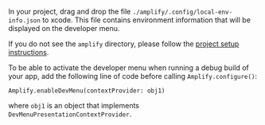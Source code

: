 In your project, drag and drop the file `./amplify/.config/local-env-info.json` to xcode. This file contains environment information that will be displayed on the developer menu.

<Callout warning>

If you do not see the `amplify` directory, please follow the [project setup instructions](/[platform]/start/project-setup/prerequisites/).

</Callout>

To be able to activate the developer menu when running a debug build of your app, add the following line of code before calling `Amplify.configure()`:

```
Amplify.enableDevMenu(contextProvider: obj1)
```

where `obj1` is an object that implements `DevMenuPresentationContextProvider`.
